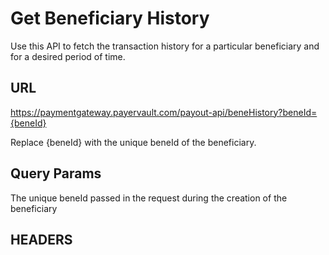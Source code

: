 # Get Beneficiary History

Use this API to fetch the transaction history for a particular beneficiary and for a desired period of time.

## URL

<GETBadge/> https://paymentgateway.payervault.com/payout-api/beneHistory?beneId={beneId}

Replace &#123;beneId&#125; with the unique beneId of the beneficiary.

## Query Params

<BodyParams feild="beneId" type="string" isRequired={true}/>

The unique beneId passed in the request during the creation of the beneficiary

## HEADERS

<IdAndSecTable/>